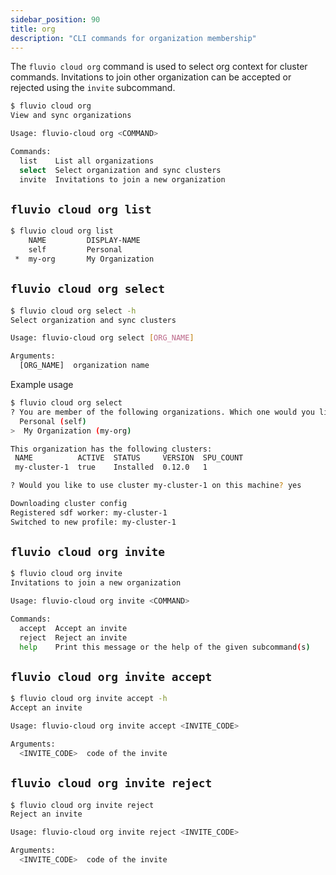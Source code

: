 ```yaml
---
sidebar_position: 90
title: org
description: "CLI commands for organization membership"
---
```


The `fluvio cloud org` command is used to select org context for cluster commands.
Invitations to join other organization can be accepted or rejected using the `invite` subcommand.

```bash
$ fluvio cloud org
View and sync organizations

Usage: fluvio-cloud org <COMMAND>

Commands:
  list    List all organizations
  select  Select organization and sync clusters
  invite  Invitations to join a new organization
```

## `fluvio cloud org list`
```bash
$ fluvio cloud org list
    NAME         DISPLAY-NAME
    self         Personal
 *  my-org       My Organization
```

## `fluvio cloud org select`
```bash
$ fluvio cloud org select -h
Select organization and sync clusters

Usage: fluvio-cloud org select [ORG_NAME]

Arguments:
  [ORG_NAME]  organization name
```

Example usage
```bash
$ fluvio cloud org select
? You are member of the following organizations. Which one would you like to use?
  Personal (self)
>  My Organization (my-org)

This organization has the following clusters:
 NAME          ACTIVE  STATUS     VERSION  SPU_COUNT
 my-cluster-1  true    Installed  0.12.0   1

? Would you like to use cluster my-cluster-1 on this machine? yes

Downloading cluster config
Registered sdf worker: my-cluster-1
Switched to new profile: my-cluster-1
```

## `fluvio cloud org invite`
```bash
$ fluvio cloud org invite
Invitations to join a new organization

Usage: fluvio-cloud org invite <COMMAND>

Commands:
  accept  Accept an invite
  reject  Reject an invite
  help    Print this message or the help of the given subcommand(s)
```

## `fluvio cloud org invite accept`
```bash
$ fluvio cloud org invite accept -h
Accept an invite

Usage: fluvio-cloud org invite accept <INVITE_CODE>

Arguments:
  <INVITE_CODE>  code of the invite
```

## `fluvio cloud org invite reject`
```bash
$ fluvio cloud org invite reject
Reject an invite

Usage: fluvio-cloud org invite reject <INVITE_CODE>

Arguments:
  <INVITE_CODE>  code of the invite
```
